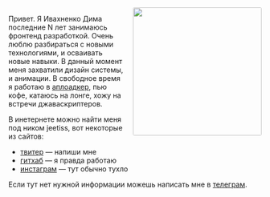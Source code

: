 <img align="right" width="256" height="256" src="https://avatars2.githubusercontent.com/u/6726016?s=400" style="margin: 0px 0px 16px 16px; border-radius: 3px"/>

Привет. Я Ивахненко Дима последние N лет занимаюсь фронтенд разработкой. Очень люблю разбираться с новыми технологиями, и осваивать новые навыки. В данный момент меня захватили дизайн системы, и анимации. В свободное время я работаю в [аплоадкер](https://uploadcare.com/), пью кофе, катаюсь на лонге, хожу на встречи джаваскриптеров.

В инетернете можно найти меня под ником jeetiss, вот некоторые из сайтов:

- [твитер](https://twitter.com/jeetiss) — напиши мне
- [гитхаб](https://twitter.com/jeetiss) — я правда работаю
- [инстаграм](https://twitter.com/jeetiss) — тут обычно тухло

Если тут нет нужной информации можешь написать мне в [телеграм](https://t.me/jeetiss).